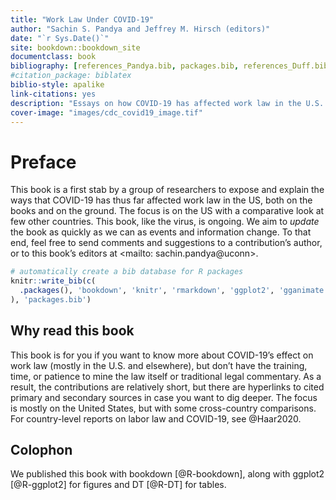 ```yaml
--- 
title: "Work Law Under COVID-19"
author: "Sachin S. Pandya and Jeffrey M. Hirsch (editors)"
date: "`r Sys.Date()`"
site: bookdown::bookdown_site
documentclass: book
bibliography: [references_Pandya.bib, packages.bib, references_Duff.bib, references_Widiss.bib, references_Tippett.bib, references_Pendo.bib]
#citation_package: biblatex
biblio-style: apalike
link-citations: yes
description: "Essays on how COVID-19 has affected work law in the U.S. and elsewhere"
cover-image: "images/cdc_covid19_image.tif"
---
```


# Preface {-}

This book is a first stab by a group of researchers to expose and explain the ways that COVID-19 has thus far affected work law in the US, both on the books and on the ground. The focus is on the US with a comparative look at few other countries. This book, like the virus, is ongoing. We aim to _update_ the book as quickly as we can as events and information change. To that end, feel free to send comments and suggestions to a contribution's author, or to this book's editors at <mailto: sachin.pandya@uconn>.


```r
# automatically create a bib database for R packages
knitr::write_bib(c(
  .packages(), 'bookdown', 'knitr', 'rmarkdown', 'ggplot2', 'gganimate', 'DT'
), 'packages.bib')


```

## Why read this book {-}

This book is for you if you want to know more about COVID-19's effect on work law (mostly in the U.S. and elsewhere), but don't have the training, time, or patience to mine the law itself or traditional legal commentary. As a result, the contributions are relatively short, but there are hyperlinks to cited primary and secondary sources in case you want to dig deeper. The focus is mostly on the United States, but with some cross-country comparisons. For country-level reports on labor law and COVID-19, see @Haar2020.

## Colophon {-}

We published this book with bookdown [@R-bookdown], along with ggplot2 [@R-ggplot2] for figures and DT [@R-DT] for tables.


